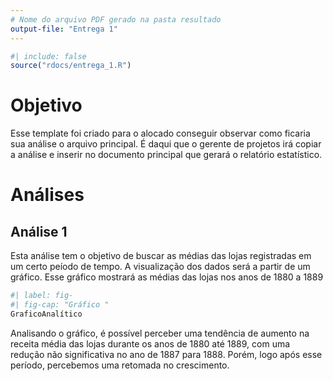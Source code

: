 ```yaml
---
# Nome do arquivo PDF gerado na pasta resultado
output-file: "Entrega 1"
---
```


```r
#| include: false
source("rdocs/entrega_1.R")
```

# Objetivo

Esse template foi criado para o alocado conseguir observar como ficaria sua análise o arquivo principal. É daqui que o gerente de projetos irá copiar a análise e inserir no documento principal que gerará o relatório estatístico.

# Análises

## Análise 1

 Esta análise tem o objetivo de buscar as médias das lojas registradas em um certo peíodo de tempo. A visualização dos dados será a partir de um gráfico. Esse gráfico mostrará as médias das lojas nos anos de 1880 a 1889
```r
#| label: fig-
#| fig-cap: "Gráfico "
GraficoAnalítico
```
 Analisando o gráfico, é possível perceber uma tendência de aumento na receita média das lojas durante os anos de 1880 até 1889, com uma redução não significativa no ano de 1887 para 1888. Porém, logo após esse período, percebemos uma retomada no crescimento.
